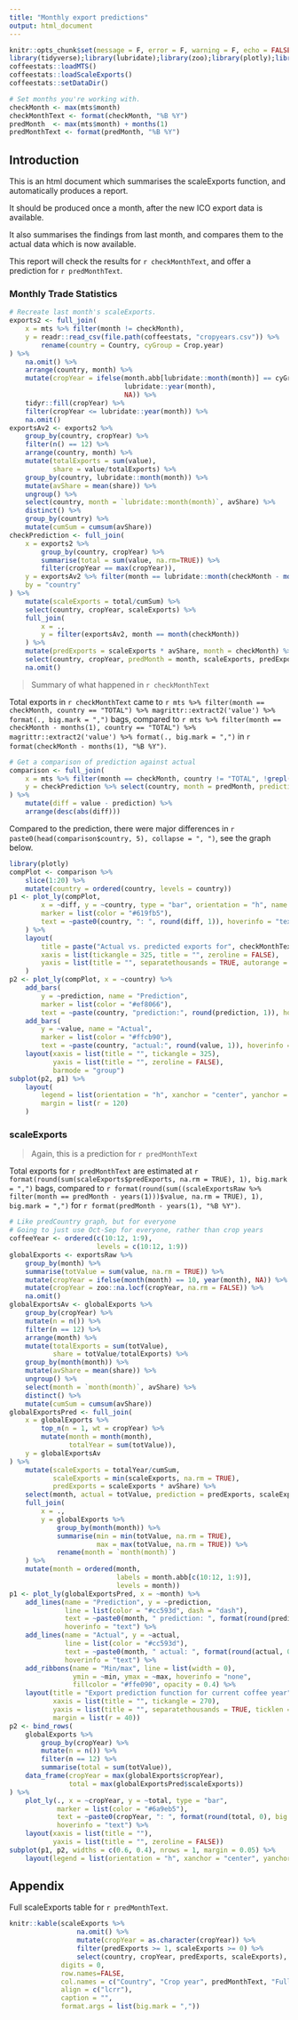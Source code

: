 ```yaml
---
title: "Monthly export predictions"
output: html_document
---
```

```r
knitr::opts_chunk$set(message = F, error = F, warning = F, echo = FALSE)
library(tidyverse);library(lubridate);library(zoo);library(plotly);library(coffeestats)
coffeestats::loadMTS()
coffeestats::loadScaleExports()
coffeestats::setDataDir()

# Set months you're working with. 
checkMonth <- max(mts$month)
checkMonthText <- format(checkMonth, "%B %Y")
predMonth  <- max(mts$month) + months(1)
predMonthText <- format(predMonth, "%B %Y")
```

## Introduction

This is an html document which summarises the scaleExports function, and automatically produces a report. 

It should be produced once a month, after the new ICO export data is available. 

It also summarises the findings from last month, and compares them to the actual data which is now available. 

This report will check the results for `r checkMonthText`, and offer a prediction for `r predMonthText`.  

### Monthly Trade Statistics

```r
# Recreate last month's scaleExports.
exports2 <- full_join(
    x = mts %>% filter(month != checkMonth),
    y = readr::read_csv(file.path(coffeestats, "cropyears.csv")) %>% 
        rename(country = Country, cyGroup = Crop.year)
) %>% 
    na.omit() %>% 
    arrange(country, month) %>% 
    mutate(cropYear = ifelse(month.abb[lubridate::month(month)] == cyGroup,
                             lubridate::year(month),
                             NA)) %>% 
    tidyr::fill(cropYear) %>% 
    filter(cropYear <= lubridate::year(month)) %>% 
    na.omit()
exportsAv2 <- exports2 %>% 
    group_by(country, cropYear) %>% 
    filter(n() == 12) %>% 
    arrange(country, month) %>% 
    mutate(totalExports = sum(value),
           share = value/totalExports) %>% 
    group_by(country, lubridate::month(month)) %>% 
    mutate(avShare = mean(share)) %>% 
    ungroup() %>% 
    select(country, month = `lubridate::month(month)`, avShare) %>% 
    distinct() %>% 
    group_by(country) %>% 
    mutate(cumSum = cumsum(avShare))
checkPrediction <- full_join(
    x = exports2 %>% 
        group_by(country, cropYear) %>% 
        summarise(total = sum(value, na.rm=TRUE)) %>% 
        filter(cropYear == max(cropYear)),
    y = exportsAv2 %>% filter(month == lubridate::month(checkMonth - months(1))),
    by = "country"
) %>% 
    mutate(scaleExports = total/cumSum) %>% 
    select(country, cropYear, scaleExports) %>% 
    full_join(
        x = .,
        y = filter(exportsAv2, month == month(checkMonth))
    ) %>% 
    mutate(predExports = scaleExports * avShare, month = checkMonth) %>% 
    select(country, cropYear, predMonth = month, scaleExports, predExports) %>% 
    na.omit()
```

> Summary of what happened in `r checkMonthText`

Total exports in `r checkMonthText` came to `r mts %>% filter(month == checkMonth, country == "TOTAL") %>% magrittr::extract2('value') %>% format(., big.mark = ",")` bags, compared to `r mts %>% filter(month == checkMonth - months(1), country == "TOTAL") %>% magrittr::extract2('value') %>% format(., big.mark = ",")` in `r format(checkMonth - months(1), "%B %Y")`. 

```r
# Get a comparison of prediction against actual 
comparison <- full_join(
    x = mts %>% filter(month == checkMonth, country != "TOTAL", !grepl("Arabica|Robusta", country)),
    y = checkPrediction %>% select(country, month = predMonth, prediction = predExports)
) %>% 
    mutate(diff = value - prediction) %>% 
    arrange(desc(abs(diff)))
```

Compared to the prediction, there were major differences in `r paste0(head(comparison$country, 5), collapse = ", ")`, see the graph below. 

```r
library(plotly)
compPlot <- comparison %>% 
    slice(1:20) %>% 
    mutate(country = ordered(country, levels = country))
p1 <- plot_ly(compPlot,
        x = ~diff, y = ~country, type = "bar", orientation = "h", name = "Difference",
        marker = list(color = "#619fb5"),
        text = ~paste0(country, ": ", round(diff, 1)), hoverinfo = "text"
    ) %>% 
    layout(
        title = paste("Actual vs. predicted exports for", checkMonthText),
        xaxis = list(tickangle = 325, title = "", zeroline = FALSE),
        yaxis = list(title = "", separatethousands = TRUE, autorange = "reversed", side = "right")
    )
p2 <- plot_ly(compPlot, x = ~country) %>% 
    add_bars(
        y = ~prediction, name = "Prediction",
        marker = list(color = "#ef8066"),
        text = ~paste(country, "prediction:", round(prediction, 1)), hoverinfo = "text") %>% 
    add_bars(
        y = ~value, name = "Actual",
        marker = list(color = "#ffcb90"),
        text = ~paste(country, "actual:", round(value, 1)), hoverinfo = "text") %>% 
    layout(xaxis = list(title = "", tickangle = 325),
           yaxis = list(title = "", zeroline = FALSE),
           barmode = "group")
subplot(p2, p1) %>% 
    layout(
        legend = list(orientation = "h", xanchor = "center", yanchor = "top", y = -0.15, x = 0.6),
        margin = list(r = 120)
    )
```


### scaleExports

> Again, this is a prediction for `r predMonthText`

Total exports for `r predMonthText` are estimated at `r format(round(sum(scaleExports$predExports, na.rm = TRUE), 1), big.mark = ",")` bags, compared to `r format(round(sum((scaleExportsRaw %>% filter(month == predMonth - years(1)))$value, na.rm = TRUE), 1), big.mark = ",")` for `r format(predMonth - years(1), "%B %Y")`. 

```r
# Like predCountry graph, but for everyone
# Going to just use Oct-Sep for everyone, rather than crop years
coffeeYear <- ordered(c(10:12, 1:9),
                      levels = c(10:12, 1:9))
globalExports <- exportsRaw %>% 
    group_by(month) %>% 
    summarise(totValue = sum(value, na.rm = TRUE)) %>% 
    mutate(cropYear = ifelse(month(month) == 10, year(month), NA)) %>% 
    mutate(cropYear = zoo::na.locf(cropYear, na.rm = FALSE)) %>% 
    na.omit()
globalExportsAv <- globalExports %>% 
    group_by(cropYear) %>% 
    mutate(n = n()) %>% 
    filter(n == 12) %>% 
    arrange(month) %>% 
    mutate(totalExports = sum(totValue),
           share = totValue/totalExports) %>% 
    group_by(month(month)) %>% 
    mutate(avShare = mean(share)) %>% 
    ungroup() %>% 
    select(month = `month(month)`, avShare) %>% 
    distinct() %>% 
    mutate(cumSum = cumsum(avShare))
globalExportsPred <- full_join(
    x = globalExports %>%
        top_n(n = 1, wt = cropYear) %>% 
        mutate(month = month(month),
               totalYear = sum(totValue)),
    y = globalExportsAv
) %>% 
    mutate(scaleExports = totalYear/cumSum,
           scaleExports = min(scaleExports, na.rm = TRUE),
           predExports = scaleExports * avShare) %>%
    select(month, actual = totValue, prediction = predExports, scaleExports) %>% 
    full_join(
        x = .,
        y = globalExports %>% 
            group_by(month(month)) %>%
            summarise(min = min(totValue, na.rm = TRUE),
                      max = max(totValue, na.rm = TRUE)) %>% 
            rename(month = `month(month)`)
    ) %>% 
    mutate(month = ordered(month, 
                           labels = month.abb[c(10:12, 1:9)],
                           levels = month))
p1 <- plot_ly(globalExportsPred, x = ~month) %>% 
    add_lines(name = "Prediction", y = ~prediction,
              line = list(color = "#cc593d", dash = "dash"),
              text = ~paste0(month, " prediction: ", format(round(prediction, 0), big.mark = ",")),
              hoverinfo = "text") %>% 
    add_lines(name = "Actual", y = ~actual, 
              line = list(color = "#cc593d"),
              text = ~paste0(month, " actual: ", format(round(actual, 0), big.mark = ",")),
              hoverinfo = "text") %>% 
    add_ribbons(name = "Min/max", line = list(width = 0), 
                ymin = ~min, ymax = ~max, hoverinfo = "none",
                fillcolor = "#ffe090", opacity = 0.4) %>% 
    layout(title = "Export prediction function for current coffee year",
           xaxis = list(title = "", tickangle = 270),
           yaxis = list(title = "", separatethousands = TRUE, ticklen = 20, tickcolor = "#FFF"),
           margin = list(r = 40))
p2 <- bind_rows(
    globalExports %>% 
        group_by(cropYear) %>% 
        mutate(n = n()) %>% 
        filter(n == 12) %>% 
        summarise(total = sum(totValue)),
    data_frame(cropYear = max(globalExports$cropYear),
               total = max(globalExportsPred$scaleExports))
) %>% 
    plot_ly(., x = ~cropYear, y = ~total, type = "bar", 
            marker = list(color = "#6a9eb5"),
            text = ~paste0(cropYear, ": ", format(round(total, 0), big.mark = ",")), name = "Total",
            hoverinfo = "text") %>% 
    layout(xaxis = list(title = ""),
           yaxis = list(title = "", zeroline = FALSE))
subplot(p1, p2, widths = c(0.6, 0.4), nrows = 1, margin = 0.05) %>% 
    layout(legend = list(orientation = "h", xanchor = "center", yanchor = "top", y = -0.2, x = 0.5))
```

## Appendix

Full scaleExports table for `r predMonthText`. 

```r
knitr::kable(scaleExports %>% 
                 na.omit() %>% 
                 mutate(cropYear = as.character(cropYear)) %>% 
                 filter(predExports >= 1, scaleExports >= 0) %>% 
                 select(country, cropYear, predExports, scaleExports), 
             digits = 0,
             row.names=FALSE,
             col.names = c("Country", "Crop year", predMonthText, "Full year"),
             align = c("lcrr"),
             caption = "",
             format.args = list(big.mark = ","))
```

